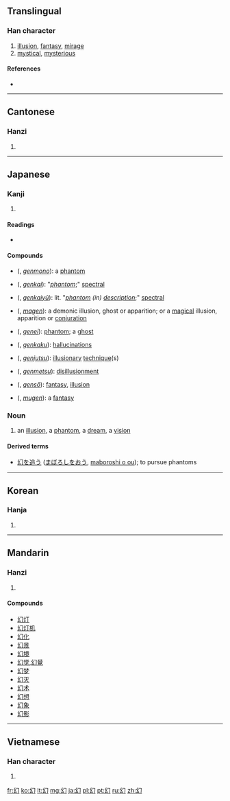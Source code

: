 ==Translingual==

===Han character===
{{Han char|rn=52|rad=幺|as=01|sn=4|four=2772<sub>0</sub>|canj=女戈尸 (VIS), X女戈尸 (XVIS)}}

# [[illusion]], [[fantasy]], [[mirage]]
# [[mystical]], [[mysterious]]

====References====
* {{Han ref|kx=0341.130|dkj=09190|dj=0650.070|hdz=21093.030|uh=5E7B|ud=24187|bh=A4DB|bd=42203}}

----

==Cantonese==

===Hanzi===
{{yue-hanzi|jyut=|y=waan6}}

# {{defn|lang=yue|sort=幺01}}

----

==Japanese==

===Kanji===
{{ja-kanji|grade=c|rs=幺01}}

# {{defn|lang=ja|sort=幺01}}

====Readings====
* {{ja-readings|on=[[げん]] (gen)|kun=[[まぼろし]] (maboroshi)}}

====Compounds====
* {{l|ja|幻物}} ({{l|ja|げんもの}}, ''[[genmono]]''): a [[phantom]]
* {{l|ja|幻形}} ({{l|ja|げんけい}}, ''[[genkai]]''): "''[[phantom]]'';" [[spectral]]
* {{l|ja|幻形容}} ({{l|ja|げんけいゆう}}, ''[[genkaiyū]]''): lit. "''[[phantom]] (in) [[description]]'';" [[spectral]]
* {{l|ja|魔幻}} ({{l|ja|まげん}}, ''[[magen]]''): a demonic illusion, ghost or apparition; or a [[magical]] illusion, apparition or [[conjuration]]
* {{l|ja|幻影}} ({{l|ja|げんえい}}, ''[[genei]]''): [[phantom]]; a [[ghost]]
* {{l|ja|幻覚}} ({{l|ja|げんかく}}, ''[[genkaku]]''): [[hallucination]]s
* {{l|ja|幻術}} ({{l|ja|げんじゅつ}}, ''[[genjutsu]]''): [[illusionary]] [[technique]](s)
* {{l|ja|幻滅}} ({{l|ja|げんめつ}}, ''[[genmetsu]]''): [[disillusionment]]
* {{l|ja|幻想}} ({{l|ja|げんそう}}, ''[[gensō]]''): [[fantasy]], [[illusion]]
* {{l|ja|夢幻}} ({{l|ja|むげん}}, ''[[mugen]]''): a [[fantasy]]

===Noun===
{{ja-noun|kk|hira=まぼろし|rom=maboroshi}}

# {{ja-def|幻}} an [[illusion]], a [[phantom]], a [[dream]], a [[vision]]

====Derived terms====
* [[幻を追う]] ([[まぼろしをおう]], [[maboroshi o ou]]); to pursue phantoms

----

==Korean==

===Hanja===
{{ko-hanja|hangeul=[[환]]|rv=hwan|mr=hwan}}

# {{defn|lang=ko|sort=幺01}}

----

==Mandarin==

===Hanzi===
{{cmn-hanzi|pin=[[huàn]] ([[huan4]])|wg=huan<sup>4</sup>}}

# {{defn|lang=cmn|sort=幺01}}

====Compounds====
* [[幻灯]]
* [[幻灯机]]
* [[幻化]]
* [[幻景]]
* [[幻境]]
* [[幻觉]],[[幻覺]]
* [[幻梦]]
* [[幻灭]]
* [[幻术]]
* [[幻想]]
* [[幻象]]
* [[幻影]]

----

==Vietnamese==

===Han character===
{{vi-hantu|[[huyễn]], [[ảo]], [[hoẻn]]|rs=幺01}}

# {{defn|lang=vi|sort=幺01}}

[[fr:幻]]
[[ko:幻]]
[[lt:幻]]
[[mg:幻]]
[[ja:幻]]
[[pl:幻]]
[[pt:幻]]
[[ru:幻]]
[[zh:幻]]